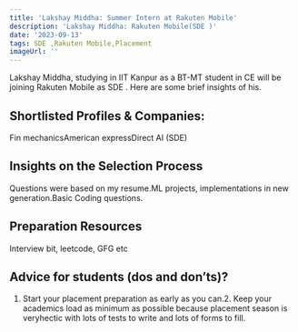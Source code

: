 ```yaml
---
title: 'Lakshay Middha: Summer Intern at Rakuten Mobile'
description: 'Lakshay Middha: Rakuten Mobile(SDE )'
date: '2023-09-13'
tags: SDE ,Rakuten Mobile,Placement
imageUrl: ''
---
```


Lakshay Middha, studying in IIT Kanpur as a BT-MT student in CE will be joining Rakuten Mobile as SDE . Here are some brief insights of his.

## Shortlisted Profiles & Companies:
Fin mechanicsAmerican expressDirect AI (SDE)

## Insights on the Selection Process
Questions were based on my resume.ML projects, implementations in new generation.Basic Coding questions.

##  Preparation Resources
Interview bit, leetcode, GFG etc

## Advice for students (dos and don’ts)? 
1. Start your placement preparation as early as you can.2. Keep your academics load as minimum as possible because placement season is veryhectic with lots of tests to write and lots of forms to fill.

